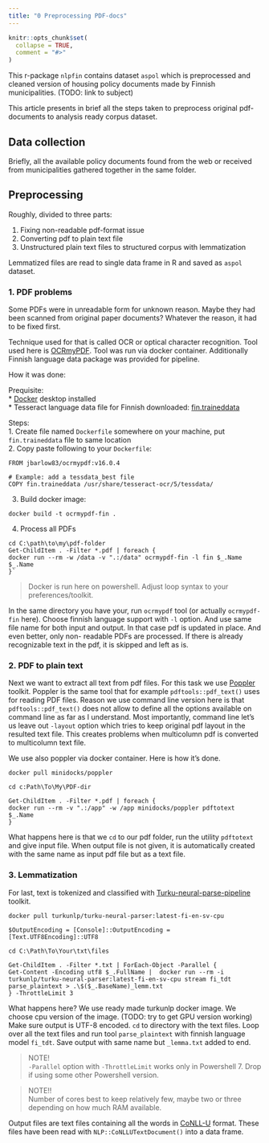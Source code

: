 ```yaml
---
title: "0 Preprocessing PDF-docs"
---
```


```r
knitr::opts_chunk$set(
  collapse = TRUE,
  comment = "#>"
)
```

This r-package `nlpfin` contains dataset `aspol` which is preprocessed and cleaned version
of housing policy documents made by Finnish municipalities. (TODO: link to subject)

This article presents in brief all the steps taken to preprocess original pdf-documents
to analysis ready corpus dataset.

## Data collection

Briefly, all the available policy documents found from the web or received from municipalities
gathered together in the same folder.

## Preprocessing

Roughly, divided to three parts:

1. Fixing non-readable pdf-format issue  
2. Converting pdf to plain text file  
3. Unstructured plain text files to structured corpus with lemmatization  

Lemmatized files are read to single data frame in R and saved as `aspol` dataset.

### 1. PDF problems

Some PDFs were in unreadable form for unknown reason. Maybe they had been scanned 
from original paper documents? Whatever the reason, it had to be fixed first.

Technique used for that is called OCR or optical character recognition. Tool used
here is [OCRmyPDF](https://github.com/ocrmypdf/OCRmyPDF). Tool was run via docker
container. Additionally Finnish language data package was provided for pipeline.

How it was done:

Prequisite:  
* [Docker](https://www.docker.com/products/docker-desktop/) desktop installed  
* Tesseract language data file for Finnish downloaded: [fin.traineddata](https://github.com/tesseract-ocr/tessdata_best)  

Steps:  
1. Create file named `Dockerfile` somewhere on your machine, put 
`fin.traineddata` file to same location  
2. Copy paste following to your `Dockerfile`:  
```
FROM jbarlow83/ocrmypdf:v16.0.4  

# Example: add a tessdata_best file
COPY fin.traineddata /usr/share/tesseract-ocr/5/tessdata/  
```
3. Build docker image:  
```
docker build -t ocrmypdf-fin .
```
4. Process all PDFs  
```
cd C:\path\to\my\pdf-folder
Get-ChildItem . -Filter *.pdf | foreach {
docker run --rm -w /data -v ".:/data" ocrmypdf-fin -l fin $_.Name $_.Name
}`
```

> Docker is run here on powershell. Adjust loop syntax to your preferences/toolkit.  

In the same directory you have your, run `ocrmypdf` tool (or actually `ocrmypdf-fin` here). 
Choose finnish language support with `-l` option. And use same file name for both
input and output. In that case pdf is updated in place. And even better, only non-
readable PDFs are processed. If there is already recognizable text in the pdf, it
is skipped and left as is.

### 2. PDF to plain text

Next we want to extract all text from pdf files. For this task we use [Poppler](https://en.wikipedia.org/wiki/Poppler_(software))
toolkit. Poppler is the same tool that for example `pdftools::pdf_text()` uses for reading
PDF files. Reason we use command line version here is that `pdftools::pdf_text()` does not
allow to define all the options available on command line as far as I understand.
Most importantly, command line let's us leave out `-layout` option which tries
to keep original pdf layout in the resulted text file. This creates problems when
multicolumn pdf is converted to multicolumn text file. 

We use also poppler via docker container. Here is how it's done.

```
docker pull minidocks/poppler

cd c:Path\To\My\PDF-dir

Get-ChildItem . -Filter *.pdf | foreach {
docker run --rm -v ".:/app" -w /app minidocks/poppler pdftotext $_.Name
}
```

What happens here is that we `cd` to our pdf folder, run the utility `pdftotext`
and give input file. When output file is not given, it is automatically created 
with the same name as input pdf file but as a text file.

### 3. Lemmatization

For last, text is tokenized and classified with [Turku-neural-parse-pipeline](https://turkunlp.org/Turku-neural-parser-pipeline/)
toolkit. 

```
docker pull turkunlp/turku-neural-parser:latest-fi-en-sv-cpu

$OutputEncoding = [Console]::OutputEncoding = [Text.UTF8Encoding]::UTF8

cd C:\Path\To\Your\txt\files

Get-ChildItem . -Filter *.txt | ForEach-Object -Parallel {
Get-Content -Encoding utf8 $_.FullName |  docker run --rm -i turkunlp/turku-neural-parser:latest-fi-en-sv-cpu stream fi_tdt parse_plaintext > .\$($_.BaseName)_lemm.txt
} -ThrottleLimit 3
```
What happens here? We use ready made turkunlp docker image. We choose cpu version
of the image. (TODO: try to get GPU version working) Make sure output is UTF-8 encoded.
`cd` to directory with the text files. Loop over all the text files and run tool
`parse_plaintext` with finnish language model `fi_tdt`. Save output with same name but `_lemma.txt`
added to end.

> NOTE!  
> `-Parallel` option with `-ThrottleLimit` works only in Powershell 7. Drop if using
> some other Powershell version.

> NOTE!!  
> Number of cores best to keep relatively few, maybe two or three depending on
> how much RAM available.

Output files are text files containing all the words in [CoNLL-U](https://universaldependencies.org/format.html)
format. These files have been read with `NLP::CoNLLUTextDocument()` into a 
data frame.
